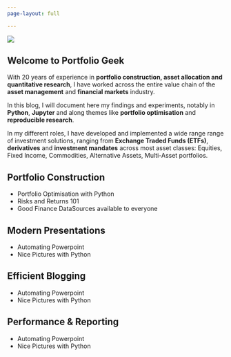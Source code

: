 ```yaml
---
page-layout: full

---
```


::: {.grid}

::: {.g-col-12 .g-col-md-6}
![](/pictures/laptop.png)
:::

::: {.g-col-12 .g-col-md-6}
## Welcome to Portfolio Geek

With 20 years of experience in **portfolio construction, asset allocation and quantitative research**, I have worked across the entire value chain of the **asset management** and **financial markets** industry.  

In this blog, I will document here my findings and experiments, notably in **Python**, **Jupyter** and along themes like **portfolio optimisation** and **reproducible research**.
                  
In my different roles, I have developed and implemented a wide range range of investment solutions, ranging from **Exchange Traded Funds (ETFs)**, **derivatives** and **investment mandates** across most asset classes: Equities, Fixed Income, Commodities, Alternative Assets, Multi-Asset portfolios.
:::

::: {.g-col-12 .g-col-md-5}
# Portfolio Construction

- Portfolio Optimisation with Python
- Risks and Returns 101
- Good Finance DataSources available to everyone
:::

::: {.g-col-12 .g-col-md-5}
# Modern Presentations

- Automating Powerpoint 
- Nice Pictures with Python

:::

::: {.g-col-12 .g-col-md-5}
# Efficient Blogging

- Automating Powerpoint 
- Nice Pictures with Python

:::

::: {.g-col-12 .g-col-md-5}
# Performance & Reporting

- Automating Powerpoint 
- Nice Pictures with Python

:::

:::

